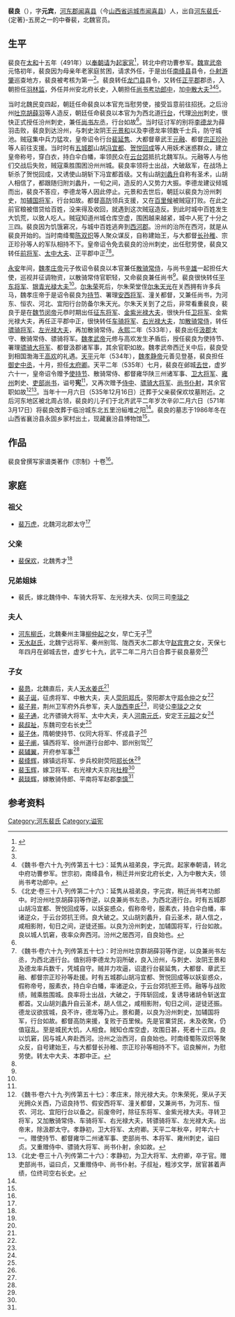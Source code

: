 '''裴良'''（{{bd|475年||535年||}}），字'''元宾'''，[[河东郡_(中国)|河东郡]][[闻喜县|闻喜县]]（今[[山西省|山西省]][[运城市|运城市]][[闻喜县|闻喜县]]）人，出自[[河东裴氏|河东裴氏]]-{定著}-五房之一的中眷裴，北魏官员。

==生平==
裴良在[[太和_(北魏)|太和]]十五年（491年）以[[奉朝请|奉朝请]]为[[起家官|起家官]]<ref name=autogenerated1>{{Cite book | author = 罗新，叶炜著 | title = 《新出魏晋南北朝墓志疏证》 | location = 北京市 | publisher = 中华书局 | date =2004| pages =197-205|ISBN =7-101-04320-8| accessdate = 2015-12-07 | url = | language= zh-cn| quote = }}</ref>，转北中府功曹参军。[[魏宣武帝|魏宣武帝]]元恪初年，裴良因为母亲年老家庭贫困，请求外任，于是出任[[南绛县|南绛县]]县令，[[仆射|仆射]][[游肇|游肇]]巡查地方，裴良被考核为第一<ref name=autogenerated1 />。裴良转任[[龙门县|龙门县]]县令，又转任[[正平郡|正平郡]]郡丞，入朝担任[[羽林监|羽林监]]，外任并州安北府长史，入朝担任[[尚书考功郎中|尚书考功郎中]]，加[[中散大夫|中散大夫]]<ref name=autogenerated1 /><ref>《魏书·卷六十九·列传第五十七》：延隽从祖弟良，字元宾。起家奉朝请，转北中府功曹参军。世宗初，南绛县令，稍迁并州安北府长史，入为中散大夫，领尚书考功郎中。</ref><ref name=autogenerated2>《北史·卷三十八·列传第二十六》：延隽从祖弟良，字元宾，稍迁尚书考功郎中。时汾州吐京胡薛羽等作逆，以良兼尚书左丞，为西北道行台。时有五城郡山胡冯宜都、贺悦回成等，以妖妄惑众，假称帝号，服素衣，持白伞白幡，率诸逆众，于云台郊抗王师。良大破之。又山胡刘蠡升，自云圣术，胡人信之，咸相影附，旬日之间，逆徒还振。以良为汾州刺史，加辅国将军，行台如故。良以城人饥窘，夜率众奔西河。汾州之居西河，自良始也。</ref>。

当时北魏民变四起，朝廷任命裴良以本官充当慰劳使，接受旨意前往招抚。之后汾州[[吐京胡|吐京胡]][[薛羽|薛羽]]等人造反，朝廷任命裴良以本官为为西北道[[行台|行台]]，代理[[汾州|汾州]]刺史，很快正式授任汾州刺史，兼任[[尚书左丞|尚书左丞]]，行台如故<ref name=autogenerated1 />。当时征讨军的别将[[李德龙|李德龙]]为薛羽击败，裴良到达汾州，与刺史汝阴王[[元景和|元景和]]以及李德龙率领数千士兵，防守城池。贼寇集中兵力猛攻，皇帝诏令行台[[裴延隽|裴延隽]]、大都督章武王[[元融_(章武王)|元融]]、都督[[宗正珍孙|宗正珍孙]]等人前往支援。当时时有[[五城郡|五城郡]]山胡[[冯宜都|冯宜都]]、[[贺悦回成|贺悦回成]]等人用妖术迷惑群众，建立皇帝称号，穿白衣，持白伞白幡，率领民众在[[云台郊|云台郊]]抵抗北魏军队。元融等人与他们交战后失败，贼寇乘胜围困汾州州城。裴良率领将士出战，大破敌军，在战场上斩杀了贺悦回成，又诱使山胡斩下冯宜都首级。又有山胡[[刘蠡升|刘蠡升]]自称有圣术，山胡人相信了，都跟随归附刘蠡升，一旬之间，造反的人又势力大振。李德龙建议倾城而出，裴良不答应，李德龙等人因此停止。元景和去世后，朝廷以裴良为汾州刺史，加[[辅国将军|辅国将军]]，行台如故。都督[[高防|高防]]领兵支援，又在[[百里候|百里候]]被贼寇打败。在此之前官粮被借贷给百姓，没来得及收回，就遇到这次贼寇造反。到此时城中百姓发生大饥荒，以致人吃人。贼寇知道州城仓库空虚，围困越来越紧，城中人死了十分之三四。裴良因为饥饿窘况，与城中百姓逃奔到[[西河郡|西河郡]]。汾州的治所在西河，就是从裴良开始的。当时南绛蜀[[陈双炽|陈双炽]]等人聚众谋反，自称建始王，与大都督[[长孙稚|长孙稚]]、宗正珍孙等人的军队相持不下。皇帝诏令免去裴良的汾州刺史，出任慰劳使，裴良又转任[[前将军|前将军]]、[[太中大夫|太中大夫]]、正平郡中正<ref>《魏书·卷六十九·列传第五十七》：时汾州吐京群胡薛羽等作逆，以良兼尚书左丞，为西北道行台。值别将李德龙为羽所破，良入汾州，与刺史、汝阴王景和及德龙率兵数千，凭城自守。贼并力攻逼，诏遣行台裴延隽，大都督、章武王融、都督宗正珍孙等赴援。时有五城郡山胡冯宜都、贺悦回成等以妖妄惑众，假称帝号，服素衣，持白伞白幡，率诸逆众，于云台郊抗拒王师。融等与战败绩，贼乘胜围城。良率将士出战，大破之，于阵斩回成，复诱导诸胡令斩送宜都首。又山胡刘蠡升自云圣术，胡人信之，咸相影附，旬日之间，逆徒还振。德龙议欲拔城，良不许，德龙等乃止。景和薨，以良为汾州刺史，加辅国将军，行台如故。都督高防来援，复败于百里候。先是官粟贷民，未及收聚，仍值寇乱。至是城民大饥，人相食。贼知仓库空虚，攻围日甚，死者十三四。良以饥窘，因与城人奔赴西河。汾州之治西河，自良始也。时南绛蜀陈双炽等聚众反，自号建始王，与大都督长孙稚、宗正珍孙等相持不下。诏良解州，为慰劳使。转太中大夫、本郡中正。</ref><ref name=autogenerated2 />。

[[永安_(北魏)|永安]]年间，[[魏孝庄帝|魏孝庄帝]]元子攸诏令裴良以本官兼任[[散骑常侍|散骑常侍]]，与尚书[[辛雄|辛雄]]一起担任大使，巡视并征调物资，以散骑常侍官职轻，又命裴良兼任尚书<ref name=autogenerated1 />。裴良很快转任[[平东将军|平东将军]]、[[银青光禄大夫|银青光禄大夫]]<ref name=autogenerated1 />。[[尔朱荣|尔朱荣]]死后，尔朱荣堂侄[[尔朱天光|尔朱天光]]在关西拥有许多兵马，魏孝庄帝于是诏令裴良为[[持节|持节]]、署理[[安西将军|安西将军]]、潼关都督，又兼任尚书，为河东、恒农、河北、宜阳行台防备尔朱天光。尔朱天关到了之后，非常看重裴良，裴良于是在[[魏节闵帝|魏节闵帝]]元恭时期出任[[征东将军|征东将军]]、[[金紫光禄大夫|金紫光禄大夫]]，很快升任[[卫将军|卫将军]]、金紫光禄大夫，再任正平郡中正，很快转任[[车骑将军|车骑将军]]、[[右光禄大夫|右光禄大夫]]，加[[散骑常侍|散骑常侍]]，转任[[骠骑将军|骠骑将军]]、[[左光禄大夫|左光禄大夫]]，再加散骑常侍。[[永熙_(北魏)|永熙]]二年（533年），裴良出任[[汲郡|汲郡]]太守、散骑常侍、骠骑将军。[[魏孝武帝|魏孝武帝]]元修与高欢发生矛盾后，授任裴良为使持节、署理[[骠骑大将军|骠骑大将军]]、都督汲郡诸军事，其余官职如故。魏孝武帝西迁关中后，裴良受到相国渤海王[[高欢|高欢]]的礼遇。[[天平_(东魏)|天平]]元年（534年），[[魏孝静帝|魏孝静帝]]元善见登基，裴良担任[[御史中丞|御史中丞]]，十月，担任[[太府卿|太府卿]]。天平二年（535年）七月，裴良在邺城[[去世|去世]]，虚岁六十一，皇帝诏令赠予[[使持节|使持节]]、散骑常侍、都督雍华陕三州诸军事、[[卫大将军|卫大将军]]、[[雍州_(后赵)|雍州]]刺史、[[吏部尚书|吏部尚书]]，谥号'''宪'''<ref name=autogenerated1 />，又再次赠予[[侍中|侍中]]、[[骠骑大将军|骠骑大将军]]、[[尚书仆射|尚书仆射]]，其余官职如故<ref>《魏书·卷六十九·列传第五十七》：孝庄末，除光禄大夫。尔朱荣死，荣从子天光拥众关西，乃诏良持节、假安西将军、潼关都督，又兼尚书，为河东、恒农、河北、宜阳行台以备之。前废帝时，除征东将军、金紫光禄大夫。寻转卫将军，又加散骑常侍、车骑将军、右光禄大夫，转骠骑将军、左光禄大夫。出帝末，除汲郡太守。孝静初，卫大将军、太府卿。天平二年秋卒，时年六十一。赠使持节、都督雍华二州诸军事、吏部尚书、本将军、雍州刺史，谥曰贞。又重赠侍中、骠骑大将军、尚书仆射，余如故。</ref><ref>《北史·卷三十八·列传第二十六》：孝静初，为卫大将军、太府卿，卒于官。赠吏部尚书，谥曰贞，又重赠侍中、尚书仆射。子叔祉，粗涉文学，居官甚着声绩，位终司空右长史。</ref>。当年十一月六日（535年12月16日）迁葬于父亲裴保欢坟墓附近。之后河东地区被北周占领，裴良的儿子们于北齐武平二年岁次辛卯二月六日（571年3月17日）将裴良改葬于临汾城东北五里汾絙堆之阳<ref name=autogenerated1 />。裴良的墓志于1986年冬在山西省襄汾县永固乡家村出土，现藏襄汾县博物馆<ref name=autogenerated1 />。

==作品==
裴良曾撰写家谱类著作《宗制》十卷<ref name=autogenerated1 />。

==家庭==
===祖父===
*[[裴万虎|裴万虎]]，北魏河北郡太守<ref name=autogenerated1 />

===父亲===
*[[裴保欢|裴保欢]]，北魏秀才<ref name=autogenerated1 />

===兄弟姐妹===
*裴氏，嫁北魏侍中、车骑大将军、左光禄大夫、仪同三司[[李琰之|李琰之]]

===夫人===
*[[河东柳氏|河东柳氏]]，北魏秦州主簿[[柳仲起|柳仲起]]之女，早亡无子<ref name=autogenerated1 />
*[[天水赵氏|天水赵氏]]，北魏宁远将军、秦州别驾、陇西天水二郡太守[[赵宾育|赵宾育]]之女，天保七年四月在邺城去世，虚岁七十九，武平二年二月六日合葬于裴良墓旁<ref name=autogenerated1 />

===子女===
*[[裴恳|裴恳]]，北魏直后，夫人[[天水姜氏|天水姜氏]]<ref name=autogenerated1 />
*[[裴子诞|裴子诞]]，征虏将军、中散大夫，夫人[[荧阳郑氏|荧阳郑氏]]，荥阳郡太守[[郑令仲|郑令仲]]之女<ref name=autogenerated1 />
*[[裴子昇|裴子昇]]，荆州卫军府外兵参军，夫人[[陇西李氏|陇西李氏]]<ref name=autogenerated1 />，司徒公[[李琰之|李琰之]]之女
*[[裴子通|裴子通]]，北齐骠骑大将军、太中大夫，夫人[[河南元氏|河南元氏]]，安定王[[元超_(安定王)|元超]]之女<ref name=autogenerated1 />
*[[裴叔祉|裴叔祉]]，东魏司空右长史<ref name=autogenerated1 />
*[[裴子休|裴子休]]，隋朝使持节、仪同大将军、怀戎县子<ref name=autogenerated1 />
*[[裴子阐|裴子阐]]，镇西将军、徐州道行台郎中、郢州别驾<ref name=autogenerated1 />
*[[裴辅翼|裴辅翼]]，开府参军事<ref name=autogenerated1 />
*[[裴绛辉|裴绛辉]]，嫁镇远将军、步兵校尉荧阳[[郑长休|郑长休]]<ref name=autogenerated1 />
*[[裴玉辉|裴玉辉]]，嫁卫将军、右光禄大夫京兆[[杜穆|杜穆]]<ref name=autogenerated1 />
*[[裴琰辉|裴琰辉]]，嫁散骑侍郎、平南将军赵郡[[李慎_(北朝)|李慎]]<ref name=autogenerated1 />

==参考资料==
{{reflist}}

[[Category:河东裴氏|Category:河东裴氏]]
[[Category:谥宪|Category:谥宪]]